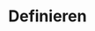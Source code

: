 # Definieren

<!-- Unter einer Definition versteht man im Allgemeinen die **genaue Abgrenzung eines Begriffes** innerhalb eines größeren Zusammenhangs. Dabei darf und muss man natürlich andere Begriffe verwenden. -->

<!-- Ein Begriff wird dabei durch eine **Beschreibung** oder **Erklärung** dessen, was er bezeichnet, genau bestimmt. Ist das geschehen, kann man andersherum für jedes Objekt angeben, ob es unter den Begriff fällt oder nicht. Die unter der Definition zusammengefassten Objekte sind dann bezüglich der in der Definition genannten Merkmale gleichartig. -->

<!-- #### Beispiel 1 {-} -->

<!-- Gib eine Definition für das Viereck an. -->

<!-- `r hide("Vorschlag")` -->

<!-- Ein Viereck ist eine geometrische Figur in der Ebene, die vier Ecken hat. -->

<!-- #### {-} -->

<!-- Betrachte folgenden Zoo der Vierecke: -->

<!-- <img src="./images/viereckZoo.png" height="300" /> -->

<!-- Überlege dir Antworten auf folgende Fragen: -->

<!-- + Fallen alle diese Vierecke unter die oben vorgeschlagene Definition?  -->

<!-- + Möchtest du eines oder mehrere ausschließen?  -->

<!-- + Falls ja, musst du dafür die Definition ändern? Wie sollte sie deiner Ansicht nach lauten? -->


<!-- #### Beispiel 2 {-} -->

<!-- Wie du feststellst und sicher schon oft festgestellt hast, gibt es Vierecke in zahlreichen Variationen. Oft möchte man sogenannte konkave Vierecke ausschließen. Das ist ein konkaves Viereck: -->

<!-- <img src="./images/konkaves4Eck.svg" height="300" /> -->

<!-- Ändere die Definition so ab, dass konkave Vierecke ausgeschlossen sind. -->

<!-- `r hide("Tipp")` -->

<!-- Überlege dir, wodurch sich konkave Vierecke auszeichnen. -->

<!-- #### {-} -->

<!-- `r hide("Vorschlag")` -->

<!-- Konkave Vierecke zeichnen sich dadurch aus, dass der Schnittpunkt der Diagonalen bei ihnen außerhalb des Vierecks liegt. Hier ein Beispiel: -->

<!-- <img src="./images/konkavesViereckDiagonalen.png" height="300" /> -->

<!-- Man könnte also einschränken: -->

<!-- Unter einem Viereck verstehe ich eine geometrische Figur in der Ebene, die genau vier Ecken hat und für die gilt, dass sich ihre Diagonalen im Inneren der Figur schneiden. -->

<!-- #### {-} -->

<!-- Jetzt können wir uns daran machen, Ordnung in den Zoo der Vierecke zu bringen. Wir klassifizieren sie. Dabei helfen natürlich weitere Definitionen. -->


<!-- #### Beispiel 3 {-} -->

<!-- Definiere Rechteck. -->

<!-- `r hide("Vorschlag 1")` -->

<!-- Ein Viereck, das vier rechte Winkel hat, heißt Rechteck. -->

<!-- <img src="./images/rechteck90Winkel.png" height="100" /> -->

<!-- #### {-} -->

<!-- `r hide("Vorschlag 2")` -->

<!-- Ein Viereck, dessen Mittelsenkrechten Symmetrieachsen sind, heißt Rechteck. -->

<!-- <img src="./images/rechteckMittelsenkrecht.png" height="150" /> -->

<!-- #### {-} -->

<!-- Überprüfe diese Definitionen, indem du überlegst, ob alle Rechtecke darunter fallen und andere Vierecke ausgeschlossen werden. -->

<!-- Und jetzt bist du an der Reihe! -->


<!-- ```{r, eval=knitr::opts_knit$get("rmarkdown.pandoc.to") == "html", results='asis', echo=FALSE} -->
<!-- cat('<hr style="background-color:#3C6690;height:2px">') -->
<!-- ``` -->

<!-- #### Aufgabe 1 {-} -->

<!-- Gib für folgende besondere Vierecke eine Definition an. -->

<!-- a) Parallelogramm -->

<!-- `r hide("Lösungsvorschlag")` -->

<!-- Ein Parallelogramm ist ein Viereck mit paarweise parallelen Seiten. -->

<!-- #### {-} -->

<!-- b) Quadrat -->

<!-- `r hide("Lösungsvorschlag")` -->

<!-- Ein Quadrat ist eine Raute mit vier rechten Winkeln. -->

<!-- #### {-} -->

<!-- c) Trapez -->

<!-- `r hide("Lösungsvorschlag")` -->

<!-- Ein Trapez ist ein Viereck mit einem Paar paralleler Seiten. -->

<!-- #### {-} -->

<!-- d) Raute -->

<!-- `r hide("Lösungsvorschlag")` -->

<!-- Eine Raute ist ein Viereck mit vier gleich langen Seiten. -->

<!-- #### {-} -->

<!-- `r hide("Tipp")` -->

<!-- Dies sind mögliche Eigenschaften, an die du bei deiner Definition denken könntest: -->

<!-- + parallele Gegenseiten -->

<!-- + gleich lange Gegenseiten -->

<!-- + gleich lange Diagonalen -->

<!-- + gleichseitig -->

<!-- + gleichwinklig -->

<!-- + rechtwinklig -->

<!-- + punktsymmetrisch -->

<!-- + achsensymmetrisch -->

<!-- #### {-} -->

<!-- ```{r, eval=knitr::opts_knit$get("rmarkdown.pandoc.to") == "html", results='asis', echo=FALSE} -->
<!-- cat('<hr style="background-color:#3C6690;height:2px">') -->
<!-- ``` -->

<!-- #### Aufgabe 2 {-} -->

<!-- Gib für folgende besondere Dreiecke eine Definition an. -->

<!-- a) Rechtwinklige Dreiecke. -->

<!-- `r hide("Lösungvorschlag")` -->

<!-- Ein Dreieck, das einen rechten Winkel hat, heißt rechtwinkliges Dreieck. -->

<!-- #### {-} -->

<!-- b) Gleichschenklige Dreiecke. -->

<!-- `r hide("Lösungsvorschlag")` -->

<!-- Ein Dreieck, das zwei gleich lange Seiten hat, heißt gleichschenkliges Dreieck. -->

<!-- #### {-} -->

<!-- c) Gleichseitige Dreiecke. -->

<!-- `r hide("Lösungsvorschlag")` -->

<!-- Ein Dreieck, dessen drei Seiten alle gleich lang sind, heißt gleichseitiges Dreieck. -->

<!-- #### {-} -->

<!-- ```{r, eval=knitr::opts_knit$get("rmarkdown.pandoc.to") == "html", results='asis', echo=FALSE} -->
<!-- cat('<hr style="background-color:#3C6690;height:2px">') -->
<!-- ``` -->

<!-- #### Aufgabe 3 {-} -->

<!-- Definiere: -->

<!-- a) Mittelsenktrechte -->

<!-- `r hide("Lösungsvorschlag")` -->

<!-- Die Lotgerade durch den Mittelpunkt einer Strecke heißt Mittelsenkrechte der Strecke. -->

<!-- #### {-} -->

<!-- b) Winkelhalbierende -->

<!-- `r hide("Lösungsvorschlag")` -->

<!-- Die Symmetrieachse eines Winkels heißt Winkelhalbierende. -->

<!-- #### {-} -->

<!-- c) Höhe im Dreieck -->

<!-- `r hide("Lösungsvorschlag")` -->

<!-- In einem Dreieck heißt das Lot von einem Eckpunkt zu der Geraden durch die beiden anderen Eckpunkte Höhe im Dreieck. Jedes Dreieck hat deshalb drei Höhen. -->

<!-- #### {-} -->

<!-- d) Lotgerade -->

<!-- `r hide("Lösungsvorschlag")` -->

<!-- Eine Gerade, die senkrecht ist zu einer anderen Geraden, nennt man Lotgerade zu dieser anderen Geraden. -->

<!-- #### {-} -->

<!-- e) Seitenhalbierende des Dreiecks -->

<!-- `r hide("Lösungsvorschlag")` -->

<!-- Die Gerade, die eine Ecke des Dreiecks mit dem Mittelpunkt der gegenüberliegenden Seite verbindet, heißt Seitenhalbierende des Dreiecks. -->

<!-- #### {-} -->

<!-- f) Kreis -->

<!-- `r hide("Lösungsvorschlag")` -->

<!-- Ein Kreis ist eine geometrische Figur in der Ebene, die aus all den Punkten besteht, die von einem gegebenen Punkt (dem Mittelpunkt des Kreises) in dieser Ebene den gleichen Abstand haben. -->

<!-- #### {-} -->

<!-- ```{r, eval=knitr::opts_knit$get("rmarkdown.pandoc.to") == "html", results='asis', echo=FALSE} -->
<!-- cat('<hr style="background-color:#3C6690;height:2px">') -->
<!-- ``` -->

<!-- #### Aufgabe 4 {-} -->

<!-- Welche besonderen Zahlen sind hier definiert? -->

<!-- a) Die Zahlen lassen sich in der Form $2 \cdot n + 1$ mit $n= 0, 1, 2, 3, \ldots$ schreiben. -->

<!-- `r hide("Lösung")` -->

<!-- Die ungeraden natürlichen Zahlen. -->

<!-- #### {-} -->

<!-- b) Die Zahlen haben die Form $5 \cdot n$, wobei $n$ eine natürliche Zahl ist. -->

<!-- `r hide("Lösung")` -->

<!-- Die Vielfachen der Zahl 5. -->

<!-- #### {-} -->

<!-- c) Die Zahlen haben die Form $n^2$ mit $n= 1, 2, 3, 4, \ldots$ -->

<!-- `r hide("Lösung")` -->

<!-- Die Quadratzahlen -->

<!-- #### {-} -->

<!-- ```{r, eval=knitr::opts_knit$get("rmarkdown.pandoc.to") == "html", results='asis', echo=FALSE} -->
<!-- cat('<hr style="background-color:#3C6690;height:2px">') -->
<!-- ``` -->

<!-- #### Aufgabe 5 {-} -->

<!-- Definiere folgende Begriffe und überprüfe deine Definition, indem du im Internet, im Lexikon oder in deinen Unterlagen nachliest: -->

<!-- a) Arithmetisches Mittel -->

<!-- `r hide("Lösungsvorschlag")` -->

<!-- Hat man eine Liste (oder Sammlung) von Daten in Form von Zahlen oder Größen gegeben, so ist das arithmetische Mittel (der Mittelwert) dieser Daten der Quotient aus der Summe aller Zahlen oder Größen durch die Anzahl der gegebenen Werte. -->

<!-- #### {-} -->

<!-- b) Absolute Häufigkeit -->

<!-- `r hide("Lösungsvorschlag")` -->

<!-- Die absolute Häufigkeit gibt an, wie oft ein bestimmter Wert in einer Datensammlung vorkommt. -->

<!-- #### {-} -->


<!-- c) Relative Häufigkeit -->

<!-- `r hide("Lösungsvorschlag")` -->

<!-- Die relativen Häufigkeit gibt den Anteil der Elemente einer Datensammlung wider, die alle einen bestimmten (gleichen) Wert haben. Dabei gilt: -->

<!-- $$relative\;Häufigkeit = \frac{absolute\;Häufigkeit}{Gesamtzahl}$$ -->

<!-- #### {-} -->

<!-- ```{r, eval=knitr::opts_knit$get("rmarkdown.pandoc.to") == "html", results='asis', echo=FALSE} -->
<!-- cat('<hr style="background-color:#3C6690;height:2px">') -->
<!-- ``` -->

<!-- #### Aufgabe 6 {-} -->

<!-- Erinnere dich an den Anfang des Schuljahres und definiere folgende Begriffe: -->

<!-- a) Steigung einer Geraden -->

<!-- `r hide("Lösungsvorschlag")` -->

<!-- Die Steigung m einer Geraden gibt an, wie steil die Gerade ist: Also um wie viel der y-Wert steigt (fällt), wenn der x-Wert um 1 zunimmt. -->

<!-- #### {-} -->

<!-- b) y-Achsenabschnitt eines Funktionsgraphen -->

<!-- `r hide("Lösungsvorschlag")` -->

<!-- Als y-Achsenabschnitt ($S(0|n)$) bezeichnet man den Schnittpunkt eines Graphen mit der y-Achse. -->

<!-- #### {-} -->

<!-- c) Lineare Funktion -->

<!-- `r hide("Lösungsvorschlag")` -->

<!-- Eine lineare Funktion ist eine Zuordnung $x \rightarrow y$, bei denen man zur Berechnung des y-Wertes eine Gleichung der Form $y=m\cdot x +n$ aufstellen kann. -->

<!-- #### {-} -->

<!-- ```{r, eval=knitr::opts_knit$get("rmarkdown.pandoc.to") == "html", results='asis', echo=FALSE} -->
<!-- cat('<hr style="background-color:#3C6690;height:2px">') -->
<!-- ``` -->

<!-- #### Aufgabe 7 {-} -->

<!-- **Schwer! - Keine Angst vor komischen Wörtern! - Mehrmals lesen hilft!** -->

<!-- Zwei ganze Zahlen $a$ und $b$ heißen kongruent modulo $m$, wenn die Division von $a$ und $b$ durch $m$ den gleichen Rest $r$ lässt. -->

<!-- `r hide("Tipp")` -->

<!-- Versuch dir die Definition an Beispielen greifbar zu machen. Nimm drei ganze Zahlen: Eine Zahl für a, eine für b und eine für m. Und? Was für ein Rest bleibt, wenn du a durch m dividierst (wie in der Grundschule)? Welcher Rest bleibt, wenn du b durch m dividierst? Bleibt der gleiche Rest? Wenn ja, heißen a und b kongruent modulo m.   -->

<!-- #### {-} -->

<!-- a) Sind $3$ und $5$ kongruent modulo $2$? Warum? -->

<!-- `r hide("Lösung")` -->

<!-- Ja, denn $3$ und $5$ lassen bei Division durch $2$ denselben Rest: -->

<!-- $3:2 = 1 \quad Rest \; 1 \quad$ und $\quad 5:2 = 2\quad Rest\;1$ -->

<!-- #### {-} -->

<!-- b) Sind $3$ und $4$ kongruent modulo $2$? Warum? -->

<!-- `r hide("Lösung")` -->

<!-- Nein, denn $3$ und $4$ lassen bei Division durch $2$ nicht denselben Rest: -->

<!-- $3:2 = 1 \quad Rest \;1 \quad$ und $\quad 4:2=2 \quad Rest \; 0$ -->

<!-- #### {-} -->

<!-- c) Sind $5$ und $8$ kongruent modulo $3$? Warum? -->

<!-- `r hide("Lösung")` -->

<!-- Ja, denn $5$ und $8$ lassen bei Division durch $3$ denselben Rest: -->

<!-- $5:3 = 1 \quad Rest \; 2 \quad$ und $\quad 8:3 = 2\quad Rest\;2$  -->

<!-- #### {-} -->

<!-- d) Nenne vier Zahlen, die modulo $5$ kongruent sind. -->

<!-- `r hide("Lösung")` -->

<!-- Zum Beispiel die Zahlen $1$, $6$, $11$ und $16$. Dividiert man diese Zahlen durch $5$, so bleibt immer dergleiche Rest: nämlich $1$. Denn: -->

<!-- $1 = 0 \cdot 5 + 1$ -->

<!-- $6 = 1 \cdot 5 + 1$ -->

<!-- $11 = 2 \cdot 5 + 1$ -->

<!-- $16 = 3 \cdot 5 + 1$ -->

<!-- #### {-} -->

<!-- e) In Aufgabe 4 wurden besondere Zahlen definiert. In welcher Form lassen sich alle Zahlen schreiben, die modulo $3$ kongruent zu $2$ sind? -->

<!-- `r hide("Lösung")` -->

<!-- Die Forderung, dass die Zahlen modulo $3$ kongruent zu $2$ seien sollen, heißt nichts anderes, als dass bei Division durch $3$ der Rest $2$ bleiben soll. Das ist beispielsweise bei den Zahlen $2$, $5$, $8$ oder $11$ der Fall. Denn: -->

<!-- $2 = 0 \cdot 3 + 2$ -->

<!-- $5 = 1 \cdot 3 + 2$ -->

<!-- $8 = 2 \cdot 3 + 2$ -->

<!-- $11 = 3 \cdot 3 + 2$ -->

<!-- Alle diese Zahlen lassen sich also in der Form $n \cdot 3 + 2$ schreiben. -->

<!-- #### {-} -->

<!-- ```{r, eval=knitr::opts_knit$get("rmarkdown.pandoc.to") == "html", results='asis', echo=FALSE} -->
<!-- cat('<hr style="background-color:#3C6690;height:2px">') -->
<!-- ``` -->
